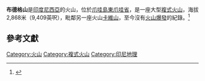 {{Infobox mountain
| Name             = 布德格山
| Photo            = 
| Photo size       = 
| Caption          = 
| pushpin_map            = Indonesia
| pushpin_label_position = <!-- the position of the pushpin label: left, right, top, bottom, none -->
| pushpin_map_caption    = 布德格山的位置
| pushpin_mapsize        =
| coordinates_ref        = 
| latd=7 |latm=55 |lats= |latNS=S
| longd=112 |longm=27 |longs= |longEW=E
| Elevation        = 2,868米
| Location         = {{INA}}[[爪哇島|爪哇島]]
| Range            = 
| Prominence       = 
| Parent peak      = 
| Coordinates      = 
| Topographic map  = 
| Type             = [[複式火山|複式火山]]
| Volcanic_Arc/Belt= 
| Age              = 
| Last eruption    = 
| First ascent     = 
| Easiest route    = 
| Grid_ref_UK      = 
| Grid_ref_Ireland = 
| Listing          = 
| Translation      = 
| Language         = 
| Pronunciation    = 
}}

'''布德格山'''是[[印度尼西亞|印度尼西亞]]的火山，位於[[爪哇島|爪哇島]][[東爪哇省|東爪哇省]]，是一座大型[[複式火山|複式火山]]，海拔2,868米（9,409英呎），毗鄰另一座火山[[卡維山|卡維山]]，至今沒有[[火山爆發|火山爆發]]的紀錄。<ref>{{cite web|title=Kawi-Butak|work=Global Volcanism Program|publisher=Smithsonian Institution|accessdate=2006-12-26|url=http://www.volcano.si.edu/world/volcano.cfm?vnum=0603-281|archive-date=2020-11-14|archive-url=https://web.archive.org/web/20201114000521/https://volcano.si.edu/world/volcano.cfm?vnum=0603-281|dead-url=no}}</ref>

==參考文獻==
{{reflist}}

[[Category:火山|Category:火山]]
[[Category:複式火山|Category:複式火山]]
[[Category:印尼地理|Category:印尼地理]]

{{Indonesia-stub}}